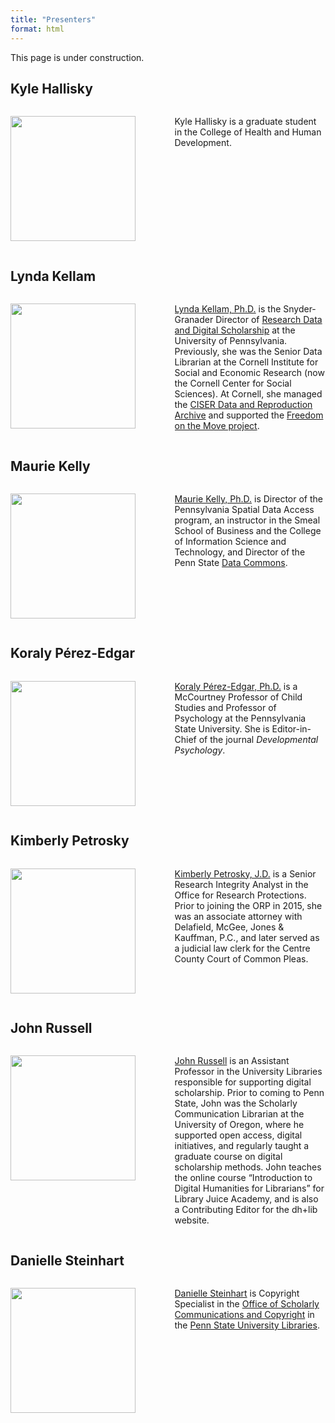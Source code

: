 ```yaml
---
title: "Presenters"
format: html
---
```


::: {.callout-warning}
This page is under construction.
:::

## Kyle Hallisky {-}

:::: {.columns}
::: {.column width=50%}
![](include/img/generic-ps-shield-blue-gradient.jpg){width=200px height=200px}
:::
::: {.column width=50%}
Kyle Hallisky is a graduate student in the College of Health and Human Development.
:::
::::

## Lynda Kellam {-}

:::: {.columns}
::: {.column width=50%}
![](include/img/kellam-lynda.jpg){width=200px height=200px}
:::
::: {.column width=50%}
[Lynda Kellam, Ph.D.](https://www.library.upenn.edu/staff/lynda-kellam) is the Snyder-Granader Director of [Research Data and Digital Scholarship](https://www.library.upenn.edu/rdds) at the University of Pennsylvania. Previously, she was the Senior Data Librarian at the Cornell Institute for Social and Economic Research (now the Cornell Center for Social Sciences). At Cornell, she managed the [CISER Data and Reproduction Archive](https://archive.ciser.cornell.edu/) and supported the [Freedom on the Move project](https://freedomonthemove.org/).
:::
::::

## Maurie Kelly {-}

:::: {.columns}
::: {.column width=50%}
![](include/img/kelly-maurie.jpeg){width=200px height=200px}
:::
::: {.column width=50%}
[Maurie Kelly, Ph.D.](https://iee.psu.edu/people/maurie-kelly) is Director of the Pennsylvania Spatial Data Access program, an instructor in the Smeal School of Business and the College of Information Science and Technology, and Director of the Penn State [Data Commons](https://www.datacommons.psu.edu).
:::
::::

## Koraly Pérez-Edgar {-}

:::: {.columns}
::: {.column width=50%}
![](include/img/perez-edgar-koraly.jpeg){width=200px height=200px}
:::
::: {.column width=50%}
[Koraly Pérez-Edgar, Ph.D.](https://psych.la.psu.edu/people/kxp24/) is a McCourtney Professor of Child Studies and Professor of Psychology at the Pennsylvania State University. She is Editor-in-Chief of the journal *Developmental Psychology*.
:::
::::

## Kimberly Petrosky {-}

:::: {.columns}
::: {.column width=50%}
![](include/img/petrosky-kim.png){width=200px height=200px}
:::
::: {.column width=50%}
[Kimberly Petrosky, J.D.](https://researchsupport.psu.edu/orp-staff/kim-petrosky/) is a Senior Research Integrity Analyst in the Office for Research Protections. Prior to joining the ORP in 2015, she was an associate attorney with Delafield, McGee, Jones & Kauffman, P.C., and later served as a judicial law clerk for the Centre County Court of Common Pleas.
:::
::::


## John Russell {-}

:::: {.columns}
::: {.column width=50%}
![](include/img/russell-john.png){width=200px height=200px}
:::
::: {.column width=50%}
[John Russell](https://chi.la.psu.edu/people/john-russell/) is an Assistant Professor in the University Libraries responsible for supporting digital scholarship. Prior to coming to Penn State, John was the Scholarly Communication Librarian at the University of Oregon, where he supported open access, digital initiatives, and regularly taught a graduate course on digital scholarship methods. John teaches the online course "Introduction to Digital Humanities for Librarians" for Library Juice Academy, and is also a Contributing Editor for the dh+lib website.
:::
::::

## Danielle Steinhart {-}

:::: {.columns}
::: {.column width=50%}
![](include/img/generic-ps-shield-blue-gradient.jpg){width=200px height=200px}
:::
::: {.column width=50%}
[Danielle Steinhart](https://libraries.psu.edu/directory/djs7648) is Copyright Specialist in the [Office of Scholarly Communications and Copyright](https://libraries.psu.edu/about/departments/office-scholarly-communications-and-copyright) in the [Penn State University Libraries](https://libraries.psu.edu).
:::
::::